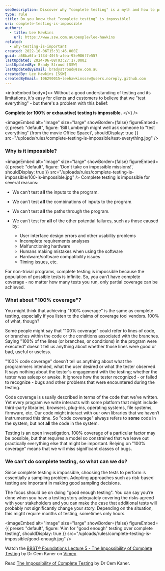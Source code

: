 ```yaml
---
seoDescription: Discover why "complete testing" is a myth and how to prioritize effective testing instead.
type: rule
title: Do you know that “complete testing” is impossible?
uri: complete-testing-is-impossible
authors:
  - title: Lee Hawkins
    url: https://www.ssw.com.au/people/lee-hawkins
related:
  - why-testing-is-important
created: 2022-10-06T15:31:46.000Z
guid: a58ba6fa-1f34-40f5-afea-95e986f7e557
lastUpdated: 2024-06-08T03:27:17.000Z
lastUpdatedBy: Brady Stroud [SSW]
lastUpdatedByEmail: bradystroud@ssw.com.au
createdBy: Lee Hawkins [SSW]
createdByEmail: 106290015+leehawkinsssw@users.noreply.github.com
---
```


<introEmbed
  body={<>
Without a good understanding of testing and its limitations, it's easy for clients and customers to believe that we "test everything" - but there's a problem with this belief:

**Complete (or 100% or exhaustive) testing is impossible.**
  </>}
/>

<imageEmbed
  alt="Image"
  size="large"
  showBorder={false}
  figureEmbed={{
    preset: "default",
    figure: 'Bill Lumbergh might well ask someone to "test everything" (from the movie Office Space)',
    shouldDisplay: true
  }}
  src="/uploads/rules/complete-testing-is-impossible/test-everything.jpg"
/>

### Why is it impossible?


<imageEmbed
  alt="Image"
  size="large"
  showBorder={false}
  figureEmbed={{
    preset: "default",
    figure: 'Don\'t take on impossible missions!',
    shouldDisplay: true
  }}
  src="/uploads/rules/complete-testing-is-impossible/100-is-impossible.jpg"
/>
Complete testing is impossible for several reasons:

- We can’t test **all** the inputs to the program.
- We can’t test **all** the combinations of inputs to the program.
- We can’t test **all** the paths through the program.
- We can’t test for **all** of the other potential failures, such as those caused by:

  - User interface design
    errors and other usability problems
  - Incomplete requirements analyses
  - Malfunctioning hardware
  - Humans making mistakes when using the software
  - Hardware/software compatibility issues
  - Timing issues, etc.

For non-trivial programs, complete testing is impossible because the population of possible tests is infinite. So, you can’t have complete coverage - no matter how many tests you run, only partial coverage can be achieved.

### What about "100% coverage"?

You might think that achieving "100% coverage" is the same as complete testing, especially if you listen to the claims of coverage tool vendors. 100% of what, though?

Some people might say that "100% coverage" could refer to lines of code, or branches within the code or the conditions associated with the branches. Saying "100% of the lines (or branches, or conditions) in the program were executed" doesn’t tell us anything about whether those lines were good or bad, useful or useless.

"100% code coverage" doesn’t tell us anything about what the programmers intended, what the user desired or what the tester observed. It says nothing about the tester's engagement with the testing; whether the tester was asleep or awake. It ignores how the tester recognized - or failed to recognize - bugs and other problems that were encountered during the testing.

Code coverage is usually described in terms of the code that we’ve written. Yet every program we write interacts with some platform that might include third-party libraries, browsers, plug-ins, operating systems, file systems, firmware, etc. Our code might interact with our own libraries that we haven’t instrumented this time. So "code coverage" always refers to **some** code in the system, but not **all** the code in the system.

Testing is an open investigation. 100% coverage of a particular factor may be possible, but that requires a model so constrained that we leave out practically everything else that might be important. Relying on "100% coverage" means that we will miss significant classes of bugs.

### We can’t do complete testing, so what can we do?

Since complete testing is impossible, choosing the tests to perform is essentially a sampling problem. Adopting approaches such as risk-based testing are important in making good sampling decisions.

The focus should be on doing "good enough testing". You can say you’re done when you have a testing story adequately covering the risks agreed with your stakeholders and you can make the case that additional tests will probably not significantly change your story. Depending on the situation, this might require months of testing, sometimes only hours.


<imageEmbed
  alt="Image"
  size="large"
  showBorder={false}
  figureEmbed={{
    preset: "default",
    figure: 'Aim for "good enough" testing over complete testing',
    shouldDisplay: true
  }}
  src="/uploads/rules/complete-testing-is-impossible/good-enough.jpg"
/>

Watch the <a href="https://vimeo.com/451827063">BBST&reg; Foundations Lecture 5 - The Impossibility of Complete Testing</a> by Dr Cem Kaner on <a href="https://vimeo.com">Vimeo</a>.

Read [The Impossibility of Complete Testing](https://bbst.courses/wp-content/uploads/2022/08/Kaner_impossibility.pdf) by Dr Cem Kaner.
